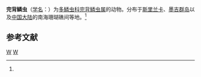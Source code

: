 {{Speciesbox
| taxon = Hololepidella commensalis''
| binomial_authority = (Willey, 1905)<ref name='id10436'>{{cite web| url =http://www.bioinfo.cn/db05/BjdwSpecies.php?action=view&id=10436| title =完背鳞虫| work =《中国动物物种编目数据库》| publisher =中国科学院微生物研究所| author =中国科学院动物研究所| accessdate =2009-04-16| deadurl =yes| archiveurl =https://web.archive.org/web/20131203122335/http://www.bioinfo.cn/db05/BjdwSpecies.php?action=view| archivedate =2013-12-03}}</ref>
}}

'''完背鳞虫'''（[[学名|学名]]：{{lang|la|''Hololepidella commensalis''}}）为[[多鳞虫科|多鳞虫科]][[完背鳞虫属|完背鳞虫属]]的动物。分布于[[斯里兰卡|斯里兰卡]]、[[墨吉群岛|墨吉群岛]]以及[[中国大陆|中国大陆]]的南海珊瑚礁间等地。<ref name='id10436'/>

== 参考文献 ==
{{reflist}}

{{Taxonbar|from=Q3651512}}

[[Category:完背鳞虫属|W]]
[[Category:1905年描述的动物|W]]


{{环节动物小作品}}